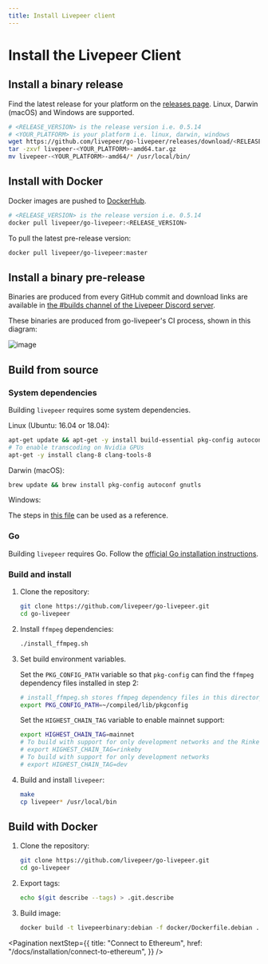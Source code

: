 ```yaml
---
title: Install Livepeer client
---
```


# Install the Livepeer Client

## Install a binary release

Find the latest release for your platform on the
[releases page](https://github.com/livepeer/go-livepeer/releases). Linux, Darwin
(macOS) and Windows are supported.

```bash
# <RELEASE_VERSION> is the release version i.e. 0.5.14
# <YOUR_PLATFORM> is your platform i.e. linux, darwin, windows
wget https://github.com/livepeer/go-livepeer/releases/download/<RELEASE_VERSION>/livepeer-<YOUR PLATFORM>-amd64.tar.gz
tar -zxvf livepeer-<YOUR_PLATFORM>-amd64.tar.gz
mv livepeer-<YOUR_PLATFORM>-amd64/* /usr/local/bin/
```

## Install with Docker

Docker images are pushed to
[DockerHub](https://hub.docker.com/r/livepeer/go-livepeer).

```bash
# <RELEASE_VERSION> is the release version i.e. 0.5.14
docker pull livepeer/go-livepeer:<RELEASE_VERSION>
```

To pull the latest pre-release version:

```bash
docker pull livepeer/go-livepeer:master
```

## Install a binary pre-release

Binaries are produced from every GitHub commit and download links are available
in
[the #builds channel of the Livepeer Discord server](https://discord.gg/drApskX).

These binaries are produced from go-livepeer's CI process, shown in this
diagram:

![image](https://user-images.githubusercontent.com/257909/58923612-3709a800-86f5-11e9-838b-6202f296bce8.png)

## Build from source

### System dependencies

Building `livepeer` requires some system dependencies.

Linux (Ubuntu: 16.04 or 18.04):

```bash
apt-get update && apt-get -y install build-essential pkg-config autoconf gnutls-dev git curl
# To enable transcoding on Nvidia GPUs
apt-get -y install clang-8 clang-tools-8
```

Darwin (macOS):

```bash
brew update && brew install pkg-config autoconf gnutls
```

Windows:

The steps in
[this file](https://github.com/livepeer/go-livepeer/blob/master/.github/workflows/windows.yml)
can be used as a reference.

### Go

Building `livepeer` requires Go. Follow the
[official Go installation instructions](https://golang.org/doc/install).

### Build and install

1. Clone the repository:

   ```bash
   git clone https://github.com/livepeer/go-livepeer.git
   cd go-livepeer
   ```

2. Install `ffmpeg` dependencies:

   ```bash
   ./install_ffmpeg.sh
   ```

3. Set build environment variables.

   Set the `PKG_CONFIG_PATH` variable so that `pkg-config` can find the `ffmpeg`
   dependency files installed in step 2:

   ```bash
   # install_ffmpeg.sh stores ffmpeg dependency files in this directory by default
   export PKG_CONFIG_PATH=~/compiled/lib/pkgconfig
   ```

   Set the `HIGHEST_CHAIN_TAG` variable to enable mainnet support:

   ```bash
   export HIGHEST_CHAIN_TAG=mainnet
   # To build with support for only development networks and the Rinkeby test network
   # export HIGHEST_CHAIN_TAG=rinkeby
   # To build with support for only development networks
   # export HIGHEST_CHAIN_TAG=dev
   ```

4. Build and install `livepeer`:

   ```bash
   make
   cp livepeer* /usr/local/bin
   ```

## Build with Docker

1. Clone the repository:

   ```bash
   git clone https://github.com/livepeer/go-livepeer.git
   cd go-livepeer
   ```

2. Export tags:

   ```bash
   echo $(git describe --tags) > .git.describe
   ```

3. Build image:

   ```bash
   docker build -t livepeerbinary:debian -f docker/Dockerfile.debian .
   ```

<Pagination
  nextStep={{
    title: "Connect to Ethereum",
    href: "/docs/installation/connect-to-ethereum",
  }}
/>
